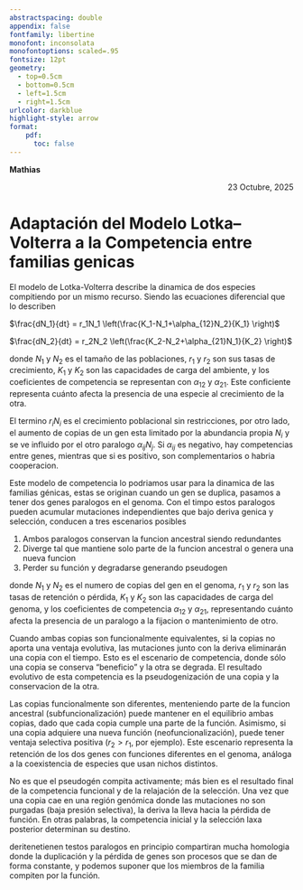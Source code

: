 ```yaml
---
abstractspacing: double
appendix: false
fontfamily: libertine
monofont: inconsolata
monofontoptions: scaled=.95
fontsize: 12pt
geometry: 
  - top=0.5cm
  - bottom=0.5cm
  - left=1.5cm
  - right=1.5cm
urlcolor: darkblue
highlight-style: arrow
format: 
    pdf:
      toc: false
---
```


<div style="text-align: left;">
**Mathias**
</div>
<div style="text-align: right;">
23 Octubre, 2025
</div>

# Adaptación del Modelo Lotka–Volterra a la Competencia entre familias genicas

El modelo de Lotka-Volterra describe la dinamica de dos especies compitiendo por un mismo recurso. Siendo las ecuaciones diferencial que lo describen

$\frac{dN_1}{dt} = r_1N_1 \left(\frac{K_1-N_1+\alpha_{12}N_2}{K_1} \right)$

$\frac{dN_2}{dt} = r_2N_2 \left(\frac{K_2-N_2+\alpha_{21}N_1}{K_2} \right)$

donde $N_1$ y $N_2$ es el tamaño de las poblaciones, $r_1$ y $r_2$ son sus tasas de crecimiento, $K_1$ y $K_2$ son las capacidades de carga del ambiente, y los coeficientes de competencia se representan con $\alpha_{12}$ y $\alpha_{21}$. Este conficiente representa cuánto afecta la presencia de una especie al crecimiento de la otra.

El termino $r_i N_i$ es el crecimiento poblacional sin restricciones, por otro lado, el aumento de copias de un gen esta limitado por la abundancia propia $N_i$ y se ve influido por el otro paralogo $\alpha_{ij}N_j$. Si $\alpha_{ij}$ es negativo, hay competencias entre genes, mientras que si es positivo, son complementarios o habria cooperacion.

Este modelo de competencia lo podriamos usar para la dinamica de las familias génicas, estas se originan cuando un gen se duplica, pasamos a tener dos genes paralogos en el genoma. Con el timpo estos paralogos pueden acumular mutaciones independientes que bajo deriva genica y selección, conducen a tres escenarios posibles

1. Ambos paralogos conservan la funcion ancestral siendo redundantes
2. Diverge tal que mantiene solo parte de la funcion ancestral o genera una nueva funcion
3. Perder su función y degradarse generando pseudogen

donde $N_1$ y $N_2$ es el numero de copias del gen en el genoma, $r_1$ y $r_2$ son las tasas de retención o pérdida, $K_1$ y $K_2$ son las capacidades de carga del genoma, y los coeficientes de competencia $\alpha_{12}$ y $\alpha_{21}$, representando cuánto afecta la presencia de un paralogo a la fijacion o mantenimiento de otro.

Cuando ambas copias son funcionalmente equivalentes, si la copias no aporta una ventaja evolutiva, las mutaciones junto con la deriva eliminarán una copia con el tiempo. Esto es el escenario de competencia, donde sólo una copia se conserva "beneficio" y la otra se degrada. El resultado evolutivo de esta competencia es la pseudogenización de una copia y la conservacion de la otra.

Las copias funcionalmente son diferentes, menteniendo parte de la funcion ancestral (subfuncionalización) puede mantener en el equilibrio ambas copias, dado que cada copia cumple una parte de la función. Asimismo, si una copia adquiere una nueva función (neofuncionalización), puede tener ventaja selectiva positiva ($r_2 > r_1$, por ejemplo). Este escenario representa la retención de los dos genes con funciones diferentes en el genoma, análoga a la coexistencia de especies que usan nichos distintos.

No es que el pseudogén compita activamente; más bien es el resultado final de la competencia funcional y de la relajación de la selección.
Una vez que una copia cae en una región genómica donde las mutaciones no son purgadas (baja presión selectiva), la deriva la lleva hacia la pérdida de función.
En otras palabras, la competencia inicial y la selección laxa posterior determinan su destino.

deritenetienen testos paralogos en principio compartiran mucha homologia donde la duplicación y la pérdida de genes son procesos que se dan de forma constante, y podemos suponer que los miembros de la familia compiten por la función.